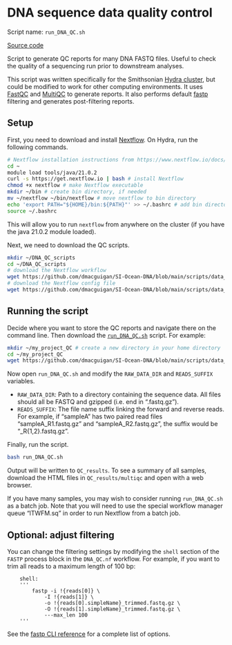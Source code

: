 # DNA sequence data quality control

Script name: `run_DNA_QC.sh`

[Source code](https://github.com/dmacguigan/SI-Ocean-DNA/blob/main/scripts/data_managements/DNA_QC/run_DNA_QC.sh)

Script to generate QC reports for many DNA FASTQ files. Useful to check the quality of a sequencing run prior to downstream analyses. 

This script was written specifically for the Smithsonian [Hydra cluster](https://confluence.si.edu/display/HPC/High+Performance+Computing), but could be modified to work for other computing environments. It uses [FastQC](https://github.com/s-andrews/FastQC) and [MultiQC](https://github.com/MultiQC/MultiQC) to generate reports. It also performs default [fastp](https://github.com/OpenGene/fastp) filtering and generates post-filtering reports.

## Setup

First, you need to download and install [Nextflow](https://www.nextflow.io/docs/latest/index.html#). On Hydra, run the following commands.

```bash
# Nextflow installation instructions from https://www.nextflow.io/docs/latest/install.html
cd ~
module load tools/java/21.0.2
curl -s https://get.nextflow.io | bash # install Nextflow
chmod +x nextflow # make Nextflow executable
mkdir ~/bin # create bin directory, if needed
mv ~/nextflow ~/bin/nextflow # move nextflow to bin directory
echo 'export PATH="${HOME}/bin:${PATH}"' >> ~/.bashrc # add bin directory to PATH, in case it's not already there
source ~/.bashrc
```

This will allow you to run `nextflow` from anywhere on the cluster (if you have the java 21.0.2 module loaded).

Next, we need to download the QC scripts. 

```bash
mkdir ~/DNA_QC_scripts
cd ~/DNA_QC_scripts
# download the Nextflow workflow
wget https://github.com/dmacguigan/SI-Ocean-DNA/blob/main/scripts/data_managements/DNA_QC/DNA_QC.nf
# download the Nextflow config file
wget https://github.com/dmacguigan/SI-Ocean-DNA/blob/main/scripts/data_managements/DNA_QC/Hydra.nf.config
```

## Running the script

Decide where you want to store the QC reports and navigate there on the command line. Then download the [`run_DNA_QC.sh`](https://github.com/dmacguigan/SI-Ocean-DNA/blob/main/scripts/data_managements/DNA_QC/run_DNA_QC.sh) script. For example:

```bash
mkdir ~/my_project_QC # create a new directory in your home directory
cd ~/my_project_QC 
wget https://github.com/dmacguigan/SI-Ocean-DNA/blob/main/scripts/data_managements/DNA_QC/run_DNA_QC.sh
```

Now open `run_DNA_QC.sh` and modify the `RAW_DATA_DIR` and `READS_SUFFIX` variables.

- `RAW_DATA_DIR`: Path to a directory containing the sequence data. All files should all be FASTQ and gzipped (i.e. end in ".fastq.gz").
- `READS_SUFFIX`: The file name suffix linking the forward and reverse reads. For example, if "sampleA" has two paired read files "sampleA_R1.fastq.gz" and "sampleA_R2.fastq.gz", the suffix would be "_R{1,2}.fastq.gz". 

Finally, run the script.

```bash
bash run_DNA_QC.sh
```

Output will be written to `QC_results`. To see a summary of all samples, download the HTML files in `QC_results/multiqc` and open with a web browser.

If you have many samples, you may wish to consider running `run_DNA_QC.sh` as a batch job. Note that you will need to use the special workflow manager queue "lTWFM.sq" in order to run Nextflow from a batch job.

## Optional: adjust filtering

You can change the filtering settings by modifying the `shell` section of the `FASTP` process block in the `DNA_QC.nf` workflow. For example, if you want to trim all reads to a maximum length of 100 bp:

```
    shell:
    '''
        fastp -i !{reads[0]} \
            -I !{reads[1]} \
            -o !{reads[0].simpleName}_trimmed.fastq.gz \
            -O !{reads[1].simpleName}_trimmed.fastq.gz \
            ---max_len 100
    '''
```

 See the [fastp CLI reference](https://github.com/OpenGene/fastp?tab=readme-ov-file#all-options) for a complete list of options. 


